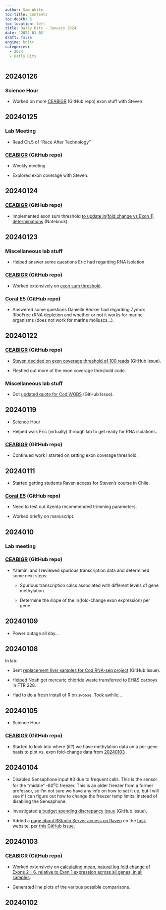 ```yaml
---
author: Sam White
toc-title: Contents
toc-depth: 5
toc-location: left
title: Daily Bits - January 2024
date: '2024-01-02'
draft: false
engine: knitr
categories: 
  - 2024
  - Daily Bits
---
```


## 20240126

### Science Hour

- Worked on more [CEABIGR](https://github.com/sr320/ceabigr) (GitHub repo) exon stuff with Steven.

## 20240125

### Lab Meeting

- Read Ch.5 of "Race After Technology"

### [CEABIGR](https://github.com/sr320/ceabigr) (GitHub repo)

- Weekly meeting.

- Explored exon coverage with Steven.

## 20240124

### [CEABIGR](https://github.com/sr320/ceabigr) (GitHub repo)

- Implemented exon sum threshold [to update ln(fold change vs Exon 1) determinations](../2024-01-24-Figure-Updates---CEABIGR-Spurious-Transcription-Calcs-and-Plotting-Using-Exon-Sum-Threshold/index.qmd) (Notebook).

## 20240123

### Miscellaneous lab stuff

- Helped answer some questions Eric had regarding RNA isolation.

### [CEABIGR](https://github.com/sr320/ceabigr) (GitHub repo)

- Worked extensively on [exon sum threshold](https://github.com/sr320/ceabigr/blob/6b4bf89801a50180993331a927830d820b42e5e3/code/65-exon-coverage.qmd#L437-L486).

### [Coral E5](https://github.com/urol-e5/deep-dive) (GitHub repo)

- Answered some questions Danielle Becker had regarding Zymo's RiboFree rRNA depletion and whether or not it works for marine organisms (does not work for marine molluscs...).

## 20240122

### [CEABIGR](https://github.com/sr320/ceabigr) (GitHub repo)

- [Steven decided on exon coverage threshold of 100 reads](https://github.com/sr320/ceabigr/issues/88#issuecomment-1904556525) (GitHub Issue).

- Fleshed out more of the exon coverage threshold code.

### Miscellaneous lab stuff

- Got [updated quote for Cod WGBS](https://github.com/RobertsLab/resources/issues/1732#issuecomment-1904854424) (GitHub Issue).

## 20240119

- Science Hour

- Helped walk Eric (virtually) through lab to get ready for RNA isolations.

### [CEABIGR](https://github.com/sr320/ceabigr) (GitHub repo)

- Continued work I started on setting exon coverage threshold.

## 20240111

- Started getting students Raven access for Steven's course in Chile.

### [Coral E5](https://github.com/urol-e5/deep-dive) (GitHub repo)

- Need to test out Azenta recommended trimming parameters.

- Worked briefly on manuscript.

## 2024010

### Lab meeting

### [CEABIGR](https://github.com/sr320/ceabigr) (GitHub repo)

- Yaamini and I reviewed spurious transcription data and determined some next steps:

  - Spurious transcription calcs associated with different levels of gene methylation.

  - Determine the slope of the ln(fold-change exon expression) per gene.

## 20240109

- Power outage all day...

## 20240108

In lab:

- Sent [replacement liver samples for Cod RNA-seq project](https://github.com/RobertsLab/resources/issues/1764) (GitHub Issue).

- Helped Noah get mercuric chloride waste transferred to EH&S carboys in FTR 228.

- Had to do a fresh install of R on `swoose`. Took awhile...

## 20240105

- Science Hour

### [CEABIGR](https://github.com/sr320/ceabigr) (GitHub repo)

- Started to look into where (if?) we have methylation data on a per gene basis to plot vs. exon fold-change data from [20240103](#)

## 20240104

- Disabled Sensaphone input #3 due to frequent calls. This is the sensor for the "middle" -80<sup>o</sup>C freezer. This is an older freezer from a former professor, so I'm not sure we have any info on how to set it up, but I will see if I can figure out how to change the freezer temp limits, instead of disabling the Sensaphone.

- Investigated [a budget spending discrepancy issue]() (GitHub Issue).

- Added a [page about RStudio Server access on Raven](https://github.com/RobertsLab/tusk/blob/main/modules/05-computers.qmd) on the [tusk](https://robertslab.github.io/tusk/) website, per [this GitHub Issue.](https://github.com/RobertsLab/resources/issues/1776)

## 20240103

### [CEABIGR](https://github.com/sr320/ceabigr) (GitHub repo)

 - Worked extensively on [calculating mean, natural log fold change of Exons 2 - 6, relative to Exon 1 expression across all genes, in all samples](https://github.com/sr320/ceabigr/blob/main/code/65-exon-coverage.qmd).

 - Generated line plots of the various possible comparisons.

## 20240102